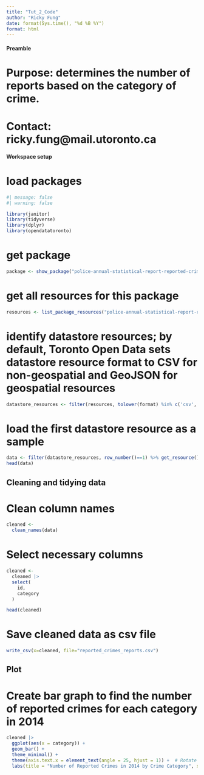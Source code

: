 ```yaml
---
title: "Tut_2_Code"
author: "Ricky Fung"
date: format(Sys.time(), "%d %B %Y")
format: html
---
```

#### Preamble ####
# Purpose: determines the number of reports based on the category of crime.
# Contact: ricky.fung@mail.utoronto.ca



#### Workspace setup ####

# load packages

```r
#| message: false
#| warning: false

library(janitor)
library(tidyverse)
library(dplyr)
library(opendatatoronto)
```

# get package

```r
package <- show_package("police-annual-statistical-report-reported-crimes")
```

# get all resources for this package

```r
resources <- list_package_resources("police-annual-statistical-report-reported-crimes")
```

# identify datastore resources; by default, Toronto Open Data sets datastore resource format to CSV for non-geospatial and GeoJSON for geospatial resources

```r
datastore_resources <- filter(resources, tolower(format) %in% c('csv', 'geojson'))
```

# load the first datastore resource as a sample

```r
data <- filter(datastore_resources, row_number()==1) %>% get_resource()
head(data)
```

## Cleaning and tidying data ##

# Clean column names
```r
cleaned <-
  clean_names(data)
```

# Select necessary columns

```r
cleaned <-
  cleaned |>
  select(
    id,
    category
  )

head(cleaned)
```



# Save cleaned data as csv file
```r
write_csv(x=cleaned, file="reported_crimes_reports.csv")
```

## Plot ##

# Create bar graph to find the number of reported crimes for each category in 2014
```r
cleaned |>
  ggplot(aes(x = category)) +
  geom_bar() +
  theme_minimal() +
  theme(axis.text.x = element_text(angle = 25, hjust = 1)) +  # Rotate x-axis labels
  labs(title = "Number of Reported Crimes in 2014 by Crime Category", x = "Categories", y = "Number of Reports")

```
